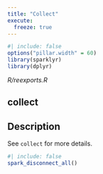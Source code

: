```yaml
---
title: "Collect"
execute:
  freeze: true
---
```


```r
#| include: false
options("pillar.width" = 60)
library(sparklyr) 
library(dplyr)
```

*R/reexports.R*

## collect

## Description
 See `collect` for more details. 











```r
#| include: false
spark_disconnect_all()
```
